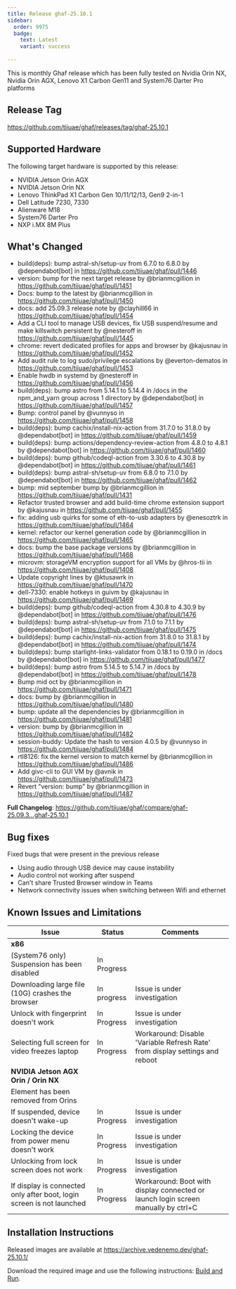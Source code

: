 ```yaml
---
title: Release ghaf-25.10.1
sidebar:
  order: 9975
  badge:
    text: Latest
    variant: success
    
---
```


This is monthly Ghaf release which has been fully tested on Nvidia Orin NX, Nvidia Orin AGX, Lenovo X1 Carbon Gen11 and System76 Darter Pro platforms

## Release Tag

https://github.com/tiiuae/ghaf/releases/tag/ghaf-25.10.1

## Supported Hardware

The following target hardware is supported by this release:

- NVIDIA Jetson Orin AGX
- NVIDIA Jetson Orin NX
- Lenovo ThinkPad X1 Carbon Gen 10/11/12/13, Gen9 2-in-1
- Dell Latitude 7230, 7330
- Alienware M18
- System76 Darter Pro 
- NXP i.MX 8M Plus


## What's Changed

* build(deps): bump astral-sh/setup-uv from 6.7.0 to 6.8.0 by @dependabot[bot] in https://github.com/tiiuae/ghaf/pull/1446
* version: bump for the next target release by @brianmcgillion in https://github.com/tiiuae/ghaf/pull/1451
* Docs: bump to the latest by @brianmcgillion in https://github.com/tiiuae/ghaf/pull/1450
* docs: add 25.09.3 release note by @clayhill66 in https://github.com/tiiuae/ghaf/pull/1454
* Add a CLI tool to manage USB devices, fix USB suspend/resume and make killswitch persistent by @nesteroff in https://github.com/tiiuae/ghaf/pull/1445
* chrome: revert dedicated profiles for apps and browser by @kajusnau in https://github.com/tiiuae/ghaf/pull/1452
* Add audit rule to log sudo/privilege escalations by @everton-dematos in https://github.com/tiiuae/ghaf/pull/1453
* Enable hwdb in systemd by @nesteroff in https://github.com/tiiuae/ghaf/pull/1456
* build(deps): bump astro from 5.14.1 to 5.14.4 in /docs in the npm_and_yarn group across 1 directory by @dependabot[bot] in https://github.com/tiiuae/ghaf/pull/1457
* Bump: control panel by @vunnyso in https://github.com/tiiuae/ghaf/pull/1458
* build(deps): bump cachix/install-nix-action from 31.7.0 to 31.8.0 by @dependabot[bot] in https://github.com/tiiuae/ghaf/pull/1459
* build(deps): bump actions/dependency-review-action from 4.8.0 to 4.8.1 by @dependabot[bot] in https://github.com/tiiuae/ghaf/pull/1460
* build(deps): bump github/codeql-action from 3.30.6 to 4.30.8 by @dependabot[bot] in https://github.com/tiiuae/ghaf/pull/1461
* build(deps): bump astral-sh/setup-uv from 6.8.0 to 7.1.0 by @dependabot[bot] in https://github.com/tiiuae/ghaf/pull/1462
* bump: mid september bump by @brianmcgillion in https://github.com/tiiuae/ghaf/pull/1431
* Refactor trusted browser and add build-time chrome extension support by @kajusnau in https://github.com/tiiuae/ghaf/pull/1455
* fix: adding usb quirks for some of eth-to-usb adapters by @enesoztrk in https://github.com/tiiuae/ghaf/pull/1464
* kernel: refactor our kernel generation code by @brianmcgillion in https://github.com/tiiuae/ghaf/pull/1465
* docs: bump the base package versions by @brianmcgillion in https://github.com/tiiuae/ghaf/pull/1468
* microvm: storageVM encryption support for all VMs by @hros-tii in https://github.com/tiiuae/ghaf/pull/1408
* Update copyright lines by @ktusawrk in https://github.com/tiiuae/ghaf/pull/1470
* dell-7330: enable hotkeys in guivm by @kajusnau in https://github.com/tiiuae/ghaf/pull/1469
* build(deps): bump github/codeql-action from 4.30.8 to 4.30.9 by @dependabot[bot] in https://github.com/tiiuae/ghaf/pull/1476
* build(deps): bump astral-sh/setup-uv from 7.1.0 to 7.1.1 by @dependabot[bot] in https://github.com/tiiuae/ghaf/pull/1475
* build(deps): bump cachix/install-nix-action from 31.8.0 to 31.8.1 by @dependabot[bot] in https://github.com/tiiuae/ghaf/pull/1474
* build(deps): bump starlight-links-validator from 0.18.1 to 0.19.0 in /docs by @dependabot[bot] in https://github.com/tiiuae/ghaf/pull/1477
* build(deps): bump astro from 5.14.5 to 5.14.7 in /docs by @dependabot[bot] in https://github.com/tiiuae/ghaf/pull/1478
* Bump mid oct by @brianmcgillion in https://github.com/tiiuae/ghaf/pull/1471
* docs: bump by @brianmcgillion in https://github.com/tiiuae/ghaf/pull/1480
* bump: update all the dependencies by @brianmcgillion in https://github.com/tiiuae/ghaf/pull/1481
* version: bump by @brianmcgillion in https://github.com/tiiuae/ghaf/pull/1482
* session-buddy: Update the hash to version 4.0.5 by @vunnyso in https://github.com/tiiuae/ghaf/pull/1484
* rtl8126: fix the kernel version to match kernel by @brianmcgillion in https://github.com/tiiuae/ghaf/pull/1486
* Add givc-cli to GUI VM by @avnik in https://github.com/tiiuae/ghaf/pull/1473
* Revert "version: bump" by @brianmcgillion in https://github.com/tiiuae/ghaf/pull/1487


**Full Changelog**: https://github.com/tiiuae/ghaf/compare/ghaf-25.09.3...ghaf-25.10.1

## Bug fixes

Fixed bugs that were present in the previous release

* Using audio through USB device may cause instability
* Audio control not working after suspend
* Can't share Trusted Browser window in Teams
* Network connectivity issues when switching between Wifi and ethernet


## Known Issues and Limitations

| Issue                                                                                                     | Status      | Comments                                                                   |
| --------------------------------------------------------------------------------------------------------- | ----------- | -------------------------------------------------------------------------- |
| **x86**                                                                                             |             |                                                                            |
| (System76 only) Suspension has been disabled | In Progress |  |
| Downloading large file (10G) crashes the browser                                                          | In progress | Issue is under investigation                                               |
| Unlock with fingerprint doesn't work                            | In Progress                                                       | Issue is under investigation
| Selecting full screen for video freezes laptop | In Progress | Workaround: Disable 'Variable Refresh Rate' from display settings and reboot |
| **NVIDIA Jetson AGX Orin / Orin NX**                                                                      |             |                                                                            |
| Element has been removed from Orins |  |  |
| If suspended, device doesn't wake-up                                            | In Progress | Issue is under investigation                       |
| Locking the device from power menu doesn't work | In Progress | Issue is under investigation |
| Unlocking from lock screen does not work | In Progress | Issue is under investigation |
| If display is connected only after boot, login screen is not launched | In Progress | Workaround: Boot with display connected or launch login screen manually by ctrl+C |

## Installation Instructions

Released images are available at https://archive.vedenemo.dev/ghaf-25.10.1/

Download the required image and use the following instructions: [Build and Run](/ghaf/dev/ref/build_and_run).
